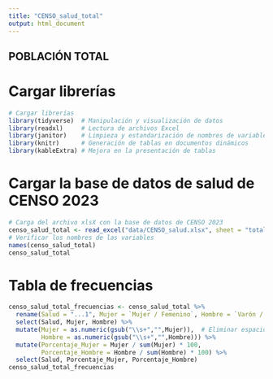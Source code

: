 ```yaml
---
title: "CENSO_salud_total"
output: html_document
---
```


## POBLACIÓN TOTAL
# Cargar librerías
```r
# Cargar librerías
library(tidyverse)  # Manipulación y visualización de datos
library(readxl)     # Lectura de archivos Excel
library(janitor)    # Limpieza y estandarización de nombres de variables
library(knitr)      # Generación de tablas en documentos dinámicos
library(kableExtra) # Mejora en la presentación de tablas
```

# Cargar la base de datos de salud de CENSO 2023
```r
# Carga del archivo xlsX con la base de datos de CENSO 2023
censo_salud_total <- read_excel("data/CENSO_salud.xlsx", sheet = "total")
# Verificar los nombres de las variables
names(censo_salud_total)
censo_salud_total


```
# Tabla de frecuencias
```r
censo_salud_total_frecuencias <- censo_salud_total %>%
  rename(Salud = "...1", Mujer = `Mujer / Femenino`, Hombre = `Varón / Masculino`) %>%
  select(Salud, Mujer, Hombre) %>%
  mutate(Mujer = as.numeric(gsub("\\s+","",Mujer)),  # Eliminar espacios y convertir a numérico
         Hombre = as.numeric(gsub("\\s+","",Hombre))) %>%
  mutate(Porcentaje_Mujer = Mujer / sum(Mujer) * 100,
         Porcentaje_Hombre = Hombre / sum(Hombre) * 100) %>%
  select(Salud, Porcentaje_Mujer, Porcentaje_Hombre)
censo_salud_total_frecuencias
```
